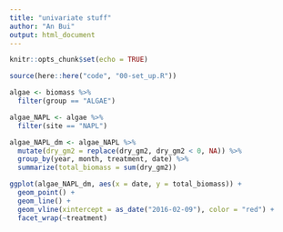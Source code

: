 ```yaml
---
title: "univariate stuff"
author: "An Bui"
output: html_document
---
```


```r
knitr::opts_chunk$set(echo = TRUE)
```

```r
source(here::here("code", "00-set_up.R"))
```

```r
algae <- biomass %>% 
  filter(group == "ALGAE")

algae_NAPL <- algae %>% 
  filter(site == "NAPL")
```

```r
algae_NAPL_dm <- algae_NAPL %>% 
  mutate(dry_gm2 = replace(dry_gm2, dry_gm2 < 0, NA)) %>% 
  group_by(year, month, treatment, date) %>% 
  summarize(total_biomass = sum(dry_gm2))

ggplot(algae_NAPL_dm, aes(x = date, y = total_biomass)) +
  geom_point() +
  geom_line() +
  geom_vline(xintercept = as_date("2016-02-09"), color = "red") +
  facet_wrap(~treatment)
```


